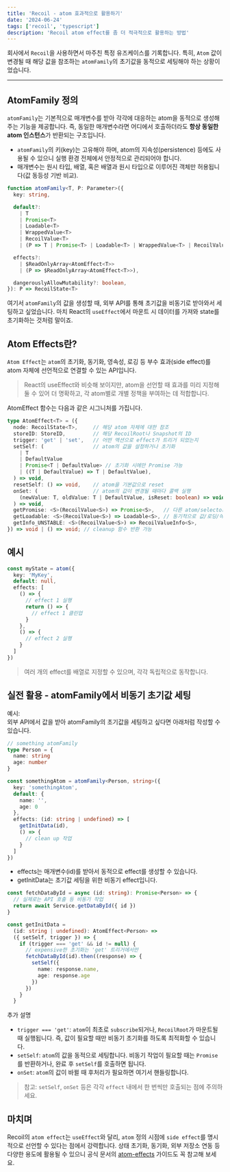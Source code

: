 ```yaml
---
title: 'Recoil - atom 효과적으로 활용하기'
date: '2024-06-24'
tags: ['recoil', 'typescript']
description: 'Recoil atom effect를 좀 더 적극적으로 활용하는 방법'
---
```


회사에서 `Recoil`을 사용하면서 마주친 특정 유즈케이스를 기록합니다.
특히, `Atom` 값이 변경될 때 해당 값을 참조하는 `atomFamily`의 초기값을 동적으로 세팅해야 하는 상황이었습니다.

---

## AtomFamily 정의

`atomFamily`는 기본적으로 매개변수를 받아 각각에 대응하는 atom을 동적으로 생성해주는 기능을 제공합니다.
즉, 동일한 매개변수라면 어디에서 호출하더라도 **항상 동일한 atom 인스턴스**가 반환되는 구조입니다.

- `atomFamily`의 키(key)는 고유해야 하며, atom의 지속성(persistence) 등에도 사용될 수 있으니 실행 환경 전체에서 안정적으로 관리되어야 합니다.
- 매개변수는 원시 타입, 배열, 혹은 배열과 원시 타입으로 이루어진 객체만 허용됩니다(값 동등성 기반 비교).

```ts showLineNumbers
function atomFamily<T, P: Parameter>({
  key: string,

  default?:
    | T
    | Promise<T>
    | Loadable<T>
    | WrappedValue<T>
    | RecoilValue<T>
    | (P => T | Promise<T> | Loadable<T> | WrappedValue<T> | RecoilValue<T>),

  effects?:
    | $ReadOnlyArray<AtomEffect<T>>
    | (P => $ReadOnlyArray<AtomEffect<T>>),

  dangerouslyAllowMutability?: boolean,
}): P => RecoilState<T>
```

여기서 `atomFamily`의 값을 생성할 때, 외부 API를 통해 초기값을 비동기로 받아와서 세팅하고 싶었습니다.
마치 React의 `useEffect`에서 마운트 시 데이터를 가져와 state를 초기화하는 것처럼 말이죠.

## Atom Effects란?

`Atom Effect`는 `atom`의 초기화, 동기화, 영속성, 로깅 등 부수 효과(side effect)를 atom 자체에 선언적으로 연결할 수 있는 API입니다.

> React의 useEffect와 비슷해 보이지만,
> atom을 선언할 때 효과를 미리 지정해둘 수 있어 더 명확하고,
> 각 atom별로 개별 정책을 부여하는 데 적합합니다.

AtomEffect 함수는 다음과 같은 시그니처를 가집니다.

```ts showLineNumbers
type AtomEffect<T> = ({
  node: RecoilState<T>,     // 해당 atom 자체에 대한 참조
  storeID: StoreID,         // 해당 RecoilRoot나 Snapshot의 ID
  trigger: 'get' | 'set',   // 어떤 액션으로 effect가 트리거 되었는지
  setSelf: (                // atom의 값을 설정하거나 초기화
    | T
    | DefaultValue
    | Promise<T | DefaultValue> // 초기화 시에만 Promise 가능
    | ((T | DefaultValue) => T | DefaultValue),
  ) => void,
  resetSelf: () => void,    // atom을 기본값으로 reset
  onSet: (                  // atom의 값이 변경될 때마다 콜백 실행
    (newValue: T, oldValue: T | DefaultValue, isReset: boolean) => void,
  ) => void,
  getPromise: <S>(RecoilValue<S>) => Promise<S>,   // 다른 atom/selector의 값을 Promise로 획득
  getLoadable: <S>(RecoilValue<S>) => Loadable<S>, // 동기적으로 값/로딩/에러 상태 접근
  getInfo_UNSTABLE: <S>(RecoilValue<S>) => RecoilValueInfo<S>,
}) => void | () => void; // cleanup 함수 반환 가능
```

## 예시

```ts showLineNumbers
const myState = atom({
  key: 'MyKey',
  default: null,
  effects: [
    () => {
      // effect 1 실행
      return () => {
        // effect 1 클린업
      }
    },
    () => {
      // effect 2 실행
    }
  ]
})
```

> 여러 개의 effect를 배열로 지정할 수 있으며, 각각 독립적으로 동작합니다.

## 실전 활용 - atomFamily에서 비동기 초기값 세팅

예시:  
외부 API에서 값을 받아 atomFamily의 초기값을 세팅하고 싶다면 아래처럼 작성할 수 있습니다.

```ts showLineNumbers
// something atomFamily
type Person = {
  name: string
  age: number
}

const somethingAtom = atomFamily<Person, string>({
  key: 'somethingAtom',
  default: {
    name: '',
    age: 0
  },
  effects: (id: string | undefined) => [
    getInitData(id),
    () => {
      // clean up 작업
    }
  ]
})
```

- effects는 매개변수(id)를 받아서 동적으로 effect를 생성할 수 있습니다.
- getInitData는 초기값 세팅을 위한 비동기 effect입니다.

```ts showLineNumbers
const fetchDataById = async (id: string): Promise<Person> => {
  // 실제로는 API 호출 등 비동기 작업
  return await Service.getDataById({ id })
}

const getInitData =
  (id: string | undefined): AtomEffect<Person> =>
  ({ setSelf, trigger }) => {
    if (trigger === 'get' && id != null) {
      // expensive한 초기화는 'get' 트리거에서만
      fetchDataById(id).then((response) => {
        setSelf({
          name: response.name,
          age: response.age
        })
      })
    }
  }
```

추가 설명

- `trigger === 'get'`: `atom`이 최초로 `subscribe`되거나, `RecoilRoot`가 마운트될 때 실행됩니다.
  즉, 값이 필요할 때만 비동기 초기화를 하도록 최적화할 수 있습니다.
- `setSelf`: `atom`의 값을 동적으로 세팅합니다.
  비동기 작업이 필요할 때는 `Promise`를 반환하거나, 완료 후 `setSelf`를 호출하면 됩니다.
- `onSet`: `atom`의 값이 바뀔 때 후처리가 필요하면 여기서 핸들링합니다.

> 참고: `setSelf`, `onSet` 등은 각각 `effect` 내에서 한 번씩만 호출되는 점에 주의하세요.

## 마치며

Recoil의 `atom effect`는 `useEffect`와 달리,
`atom` 정의 시점에 `side effect`를 명시적으로 선언할 수 있다는 점에서 강력합니다.
상태 초기화, 동기화, 외부 저장소 연동 등 다양한 용도에 활용될 수 있으니
공식 문서의 [atom-effects](https://recoiljs.org/ko/docs/guides/atom-effects) 가이드도 꼭 참고해 보세요.
